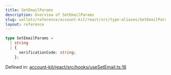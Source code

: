 ```yaml
---
title: SetEmailParams
description: Overview of SetEmailParams
slug: wallets/reference/account-kit/react/src/type-aliases/SetEmailParams
layout: reference
---
```


```ts
type SetEmailParams =
  | string
  | {
      verificationCode: string;
    };
```

Defined in: [account-kit/react/src/hooks/useSetEmail.ts:16](https://github.com/alchemyplatform/aa-sdk/blob/5b9429f0f16dcd4ff822527b8de589e19e88faa7/account-kit/react/src/hooks/useSetEmail.ts#L16)
